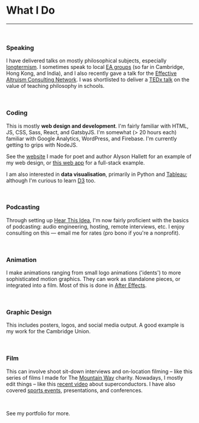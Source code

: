 
<SEO title="🔧 Skills" pageThumb = "/meta-skills.jpg"/>
<div class="page-wrapper skills">

<h1 class='page-title'>What I Do</h1>

<hr />
<br/>

### Speaking

I have delivered talks on mostly philosophical subjects, especially [longtermism](www.effectivealtruism.org/articles/longtermism/). I sometimes speak to local [EA groups](https://eahub.org/groups/) (so far in Cambridge, Hong Kong, and India), and I also recently gave a talk for the [Effective Altruism Consulting Network](https://www.eac-network.com/). I was shortlisted to deliver a [TEDx talk](https://www.ted.com/tedx/events/18899) on the value of teaching philosophy in schools.

<br/>

### Coding

This is mostly **web design and development**. I'm fairly familiar with HTML, JS, CSS, Sass, React, and GatsbyJS. I'm somewhat (> 20 hours each) familiar with Google Analytics, WordPress, and Firebase. I'm currently getting to grips with NodeJS.

See the <a href="https://alysonhallett.com/" target='blank'>website</a> I made for poet and author Alyson Hallett for an example of my web design, or <a href="https://www.finmoorhouse.com/portfolio/shopping-list" target='blank'>this web app</a> for a full-stack example.

I am also interested in **data visualisation**, primarily in Python and <a href="https://www.tableau.com/en-gb" target='blank'>Tableau</a>; although I'm curious to learn <a href="https://d3js.org/" target='blank'>D3</a> too.

<br/>

### Podcasting

Through setting up <a href="https://hearthisidea.com/" target='blank'>Hear This Idea</a>, I'm now fairly proficient with the basics of podcasting:  audio engineering, hosting, remote interviews, etc. I enjoy consulting on this — <Link to="/contact">email</Link> me for rates (pro bono if you're a nonprofit).

<br/>

### Animation

I make animations ranging from small logo animations ('idents') to more sophisticated motion graphics. They can work as standalone pieces, or integrated into a film. Most of this is done in <a href="https://www.adobe.com/uk/products/aftereffects.html" target='blank'>After Effects</a>.

<br/>

### Graphic Design

This includes posters, logos, and social media output. A good example is my work for the <Link to="/portfolio/union">Cambridge Union</Link>.

<br/>

### Film

This can involve shoot sit-down interviews and on-location filming – like this<Link to="/portfolio/stu"> series of films </Link> I made for The <a href="http://mountainway.org/" target='blank'>Mountain Way</a> charity. Nowadays, I mostly edit things – like this <a href="https://youtu.be/kM7J56OxA6w" target='blank'>recent video</a> about superconductors. I have also covered <a href="https://strengthindepth.com/" target='blank'>sports events</a>, presentations, and conferences.

<br/>

See my <Link to="/portfolio">portfolio</Link> for more.

</div>